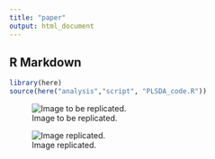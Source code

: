 ```yaml
---
title: "paper"
output: html_document
---
```


## R Markdown

```r
library(here)
source(here("analysis","script", "PLSDA_code.R"))
```

![Image to be replicated.](figures/image_to_be_replicated.jpg)


![Image replicated.](figures/pls_score3d_0_dpi72.png)
